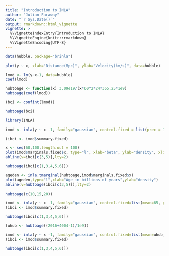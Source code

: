 ```yaml
---
title: "Introduction to INLA"
author: "Julian Faraway"
date: "`r Sys.Date()`"
output: rmarkdown::html_vignette
vignette: >
  %\VignetteIndexEntry{Introduction to INLA}
  %\VignetteEngine{knitr::rmarkdown}
  %\VignetteEncoding{UTF-8}
---
```


```r
data(hubble, package="brinla")
```
```r
plot(y ~ x, xlab="Distance(Mpc)", ylab="Velocity(km/s)", data=hubble)
```
```r
lmod <- lm(y~x-1, data=hubble)
coef(lmod)
```
```r
hubtoage <- function(x) 3.09e19/(x*60^2*24*365.25*1e9)
hubtoage(coef(lmod))
```
```r
(bci <- confint(lmod))
```
```r
hubtoage(bci)
```
```r
library(INLA)
```
```r
imod <- inla(y ~ x -1, family="gaussian", control.fixed = list(prec = 1e-9), data=hubble)
```
```r
(ibci <- imod$summary.fixed)
```
```r
x <- seq(60,100,length.out = 100)
plot(imod$marginals.fixed$x, type="l", xlab="beta", ylab="density", xlim=c(60,100))
abline(v=ibci[c(3,5)],lty=2)
```
```r
hubtoage(ibci[c(1,3,4,5,6)])
```
```r
ageden <- inla.tmarginal(hubtoage,imod$marginals.fixed$x)
plot(ageden,type="l",xlab="Age in billions of years",ylab="density")
abline(v=hubtoage(ibci[c(3,5)]),lty=2)
```
```r
hubtoage(c(10,15,20))
```
```r
imod <- inla(y ~ x -1, family="gaussian", control.fixed=list(mean=65, prec=1/(12^2)), data=hubble)
(ibci <- imod$summary.fixed)
```
```r
hubtoage(ibci[c(1,3,4,5,6)])
```
```r
(uhub <- hubtoage((2016+4004-1)/1e9))
```
```r
imod <- inla(y ~ x -1, family="gaussian", control.fixed=list(mean=uhub, prec=1/((0.05*uhub)^2)), data=hubble)
(ibci <- imod$summary.fixed)
```
```r
hubtoage(ibci[c(1,3,4,5,6)])
```

